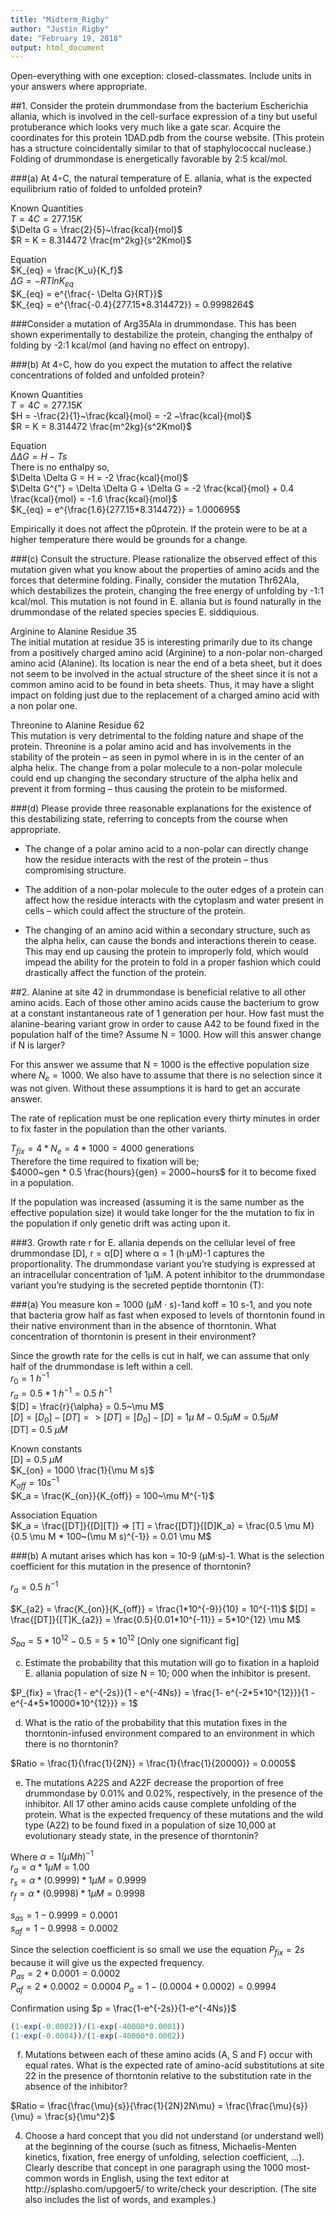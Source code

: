 ```yaml
---
title: "Midterm_Rigby"
author: "Justin Rigby"
date: "February 19, 2018"
output: html_document
---
```

Open-everything with one exception: closed-classmates. Include units in your
answers where appropriate.  
  
##1. Consider the protein drummondase from the bacterium Escherichia allania, which is involved in the cell-surface expression of a tiny but useful protuberance which looks very much like a gate scar. Acquire the coordinates for this protein 1DAD.pdb from the course website. (This protein has a structure coincidentally similar to that of staphylococcal nuclease.)  
Folding of drummondase is energetically favorable by 2:5 kcal/mol.  
  
###(a) At 4◦C, the natural temperature of E. allania, what is the expected equilibrium ratio of folded to unfolded protein?   
  
Known Quantities  
$T = 4 C = 277.15 K$  
$\Delta G = \frac{2}{5}~\frac{kcal}{mol}$  
$R = K = 8.314472 \frac{m^2kg}{s^2Kmol}$
    
Equation  
$K_{eq} = \frac{K_u}{K_f}$  
$\Delta G = -RTlnK_{eq}$  
$K_{eq} = e^{\frac{- \Delta G}{RT}}$   
$K_{eq} = e^{\frac{-0.4}{277.15*8.314472}} = 0.9998264$  
  
  
###Consider a mutation of Arg35Ala in drummondase. This has been shown experimentally to destabilize the protein, changing the enthalpy of folding by -2:1 kcal/mol (and having no effect on entropy).   
  
  
###(b) At 4◦C, how do you expect the mutation to affect the relative concentrations of folded and unfolded protein?  
  
Known Quantities  
$T = 4 C = 277.15 K$  
$H = -\frac{2}{1}~\frac{kcal}{mol} = -2 ~\frac{kcal}{mol}$  
$R = K = 8.314472 \frac{m^2kg}{s^2Kmol}$  
  
Equation  
$\Delta \Delta G = H - Ts$  
There is no enthalpy so,  
$\Delta \Delta G = H = -2 \frac{kcal}{mol}$  
$\Delta G^{"} = \Delta \Delta G + \Delta G = -2 \frac{kcal}{mol} + 0.4 \frac{kcal}{mol} = -1.6 \frac{kcal}{mol}$  
$K_{eq} = e^{\frac{1.6}{277.15*8.314472}} = 1.000695$  
  
Empirically it does not affect the p0protein. If the protein were to be at a higher temperature there would be grounds for a change.  
    
###(c) Consult the structure. Please rationalize the observed effect of this mutation given what you know about the properties of amino acids and the forces that determine folding. Finally, consider the mutation Thr62Ala, which destabilizes the protein, changing the free energy of unfolding by -1:1 kcal/mol. This mutation is not found in E. allania but is found naturally in the drummondase of the related species species E. siddiquious.  
  
Arginine to Alanine Residue 35  
The initial mutation at residue 35 is interesting primarily due to its change from a positively charged amino acid (Arginine) to a non-polar non-charged amino acid (Alanine). Its location is near the end of a beta sheet, but it does not seem to be involved in the actual structure of the sheet since it is not a common amino acid to be found in beta sheets. Thus, it may have a slight impact on folding just due to the replacement of a charged amino acid with a non polar one.  
  
Threonine to Alanine Residue 62  
This mutation is very detrimental to the folding nature and shape of the protein. Threonine is a polar amino acid and has involvements in the stability of the protein -- as seen in pymol where in is in the center of an alpha helix. The change from a polar molecule to a non-polar molecule could end up changing the secondary structure of the alpha helix and prevent it from forming -- thus causing the protein to be misformed.  
  
  
###(d) Please provide three reasonable explanations for the existence of this destabilizing state, referring to concepts from the course when appropriate.  
  
- The change of a polar amino acid to a non-polar can directly change how the residue interacts with the rest of the protein -- thus compromising structure.

- The addition of a non-polar molecule to the outer edges of a protein can affect how the residue interacts with the cytoplasm and water present in cells -- which could affect the structure of the protein.  
  
- The changing of an amino acid within a secondary structure, such as the alpha helix, can cause the bonds and interactions therein to cease. This may end up causing the protein to improperly fold, which would impead the ability for the protein to fold in a proper fashion which could drastically affect the function of the protein.   
  
  
##2. Alanine at site 42 in drummondase is beneficial relative to all other amino acids. Each of those other amino acids cause the bacterium to grow at a constant instantaneous rate of 1 generation per hour. How fast must the alanine-bearing variant grow in order to cause A42 to be found fixed in the population half of the time? Assume N = 1000. How will this answer change if N is larger?  
  
For this answer we assume that N = 1000 is the effective population size where $N_e = 1000$. We also have to assume that there is no selection since it was not given. Without these assumptions it is hard to get an accurate answer.   
  
The rate of replication must be one replication every thirty minutes in order to fix faster in the population than the other variants. 
  
$T_{fix} = 4*N_e = 4 *1000 = 4000$ generations  
Therefore the time required to fixation will be;  
$4000~gen * 0.5 \frac{hours}{gen} = 2000~hours$ for it to become fixed in a population.  
  
If the population was increased (assuming it is the same number as the effective population size) it would take longer for the the mutation to fix in the population if only genetic drift was acting upon it.  
    
###3. Growth rate r for E. allania depends on the cellular level of free drummondase [D], r = α[D] where α = 1 (h·µM)-1 captures the proportionality. The drummondase variant you’re studying is expressed at an intracellular concentration of 1µM. A potent inhibitor to the drummondase variant you’re studying is the secreted peptide thorntonin (T):  
  
  
  
###(a) You measure kon = 1000 (µM · s)-1and koff = 10 s-1, and you note that bacteria grow half as fast when exposed to levels of thorntonin found in their native environment than in the absence of thorntonin. What concentration of thorntonin is present in their environment?  
  
Since the growth rate for the cells is cut in half, we can assume that only half of the drummondase is left within a cell.  
$r_0 = 1~h^{-1}$  
$r_a = 0.5 * 1~h^{-1} = 0.5~h^{-1}$  
$[D] = \frac{r}{\alpha} = 0.5~\mu M$  
$[D] = [D_0] - [DT] => [DT] = [D_0] - [D] = 1 \mu~M - 0.5 \mu M = 0.5 \mu M$  
[DT] = 0.5 $\mu M$  
  
Known constants    
[D] = 0.5 $\mu M$  
$K_{on} = 1000 \frac{1}{\mu M s}$  
$K_{off} = 10 s^{-1}$  
$K_a = \frac{K_{on}}{K_{off}} = 100~\mu M^{-1}$  
  
Association Equation  
$K_a = \frac{[DT]}{[D][T]} => [T] = \frac{[DT]}{[D]K_a} = \frac{0.5 \mu M}{0.5 \mu M * 100~(\mu M s)^{-1}} = 0.01 \mu M$  
  
###(b) A mutant arises which has kon = 10-9 (µM·s)-1. What is the selection coefficient for this mutation in the presence of thorntonin?  
  
$r_a = 0.5~h^{-1}$   
  
$K_{a2} = \frac{K_{on}}{K_{off}} = \frac{1*10^{-9}}{10} = 10^{-11}$
$[D] = \frac{[DT]}{[T]K_{a2}} = \frac{0.5}{0.01*10^{-11}} = 5*10^{12} \mu M$  

$S_{ba} = 5*10^{12} - 0.5 = 5*10^{12}$ [Only one significant fig]  
  
  
  
(c) Estimate the probability that this mutation will go to fixation in a haploid E. allania population of size N = 10; 000 when the inhibitor is present.  
  
$P_{fix} = \frac{1 - e^{-2s}}{1 - e^{-4Ns}} = \frac{1- e^{-2*5*10^{12}}}{1 - e^{-4*5*10000*10^{12}}} = 1$  
  
(d) What is the ratio of the probability that this mutation fixes in the thorntonin-infused environment compared to an environment in which there is no thorntonin?  
  
$Ratio = \frac{1}{\frac{1}{2N}} = \frac{1}{\frac{1}{20000}} = 0.0005$  
  
(e) The mutations A22S and A22F decrease the proportion of free drummondase by 0.01% and 0.02%, respectively, in the presence of the inhibitor. All 17 other amino acids cause complete unfolding of the protein. What is the expected frequency of these mutations and the wild type (A22) to be found fixed in a population of size 10,000 at evolutionary steady state, in the presence of thorntonin?  
  
Where $\alpha = 1 (\mu M h)^{-1}$  
$r_a = \alpha * 1 \mu M = 1.00$  
$r_s = \alpha * (0.9999) * 1 \mu M = 0.9999$  
$r_f = \alpha * (0.9998) * 1 \mu M = 0.9998$  
  
$s_{as} = 1- 0.9999 = 0.0001$  
$s_{af} = 1- 0.9998 = 0.0002$  
  
Since the selection coefficient is so small we use the equation $P_{fix} = 2s$ because it will give us the expected frequency.  
$P_{as} = 2 * 0.0001 = 0.0002$  
$P_{af} = 2 * 0.0002 = 0.0004$
$P_a = 1 - (0.0004+0.0002) = 0.9994$  
  
Confirmation using $p = \frac{1-e^{-2s}}{1-e^{-4Ns}}$  
  
```r
(1-exp(-0.0002))/(1-exp(-40000*0.0001))
(1-exp(-0.0004))/(1-exp(-40000*0.0002))

```  
  
  
  
(f) Mutations between each of these amino acids (A, S and F) occur with equal rates. What is the expected rate of amino-acid substitutions at site 22 in the presence of thorntonin relative to the substitution rate in the absence of the inhibitor?  
  
$Ratio = \frac{\frac{\mu}{s}}{\frac{1}{2N}2N\mu} = \frac{\frac{\mu}{s}}{\mu} = \frac{s}{\mu^2}$  
  
4. Choose a hard concept that you did not understand (or understand well) at the beginning of the course (such as fitness, Michaelis-Menten kinetics, fixation, free energy of unfolding, selection coefficient, ...). Clearly describe that concept in one paragraph using the 1000 most-common words in English, using the text editor at http://splasho.com/upgoer5/ to write/check your description. (The site also includes the list of words, and examples.)   
